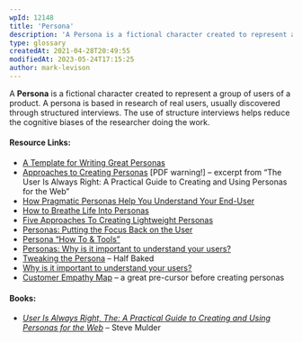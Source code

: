 ```yaml
---
wpId: 12148
title: 'Persona'
description: 'A Persona is a fictional character created to represent a group of users of a product. A persona is based in research of real users, usually discovered through structured interviews. The use of structure interviews helps reduce the cognitive biases of the researcher doing the work. Resource Links: A Template for Writing Great Personas Approaches ...'
type: glossary
createdAt: 2021-04-28T20:49:55
modifiedAt: 2023-05-24T17:15:25
author: mark-levison
---
```



A **Persona** is a fictional character created to represent a group of users of a product. A persona is based in research of real users, usually discovered through structured interviews. The use of structure interviews helps reduce the cognitive biases of the researcher doing the work.

#### Resource Links:

*   [A Template for Writing Great Personas](https://www.romanpichler.com/blog/persona-template-for-agile-product-management/)
*   [Approaches to Creating Personas](https://boxesandarrows.com/files/banda/long-live-the-user/Mulder_TheUserIsAlwaysRight_Ch3.pdf) \[PDF warning!\] – excerpt from “The User Is Always Right: A Practical Guide to Creating and Using Personas for the Web”
*   [How Pragmatic Personas Help You Understand Your End-User](https://www.stickyminds.com/article/how-pragmatic-personas-help-you-understand-your-end-user)
*   [How to Breathe Life Into Personas](https://boxesandarrows.com/how-to-breathe-life-into-personas/)
*   [Five Approaches To Creating Lightweight Personas](https://www.usabilitycounts.com/2013/09/10/five-approaches-creating-lightweight-personas/)
*   [Personas: Putting the Focus Back on the User](https://www.uxbooth.com/articles/personas-putting-the-focus-back-on-the-user/)
*   [Persona “How To & Tools”](https://www.usability.gov/how-to-and-tools/methods/personas.html)
*   [Personas: Why is it important to understand your users?](https://www.keepitusable.com/blog/personas-why-is-it-important-to-understand-your-users/)
*   [Tweaking the Persona](https://eleganthack.com/tweaking-the-persona/) – Half Baked
*   [Why is it important to understand your users?](https://www.keepitusable.com/blog/personas-why-is-it-important-to-understand-your-users/)
*   [Customer Empathy Map](https://medium.com/the-xplane-collection/updated-empathy-map-canvas-46df22df3c8a) – a great pre-cursor before creating personas

#### Books:

*   [_User Is Always Right, The: A Practical Guide to Creating and Using Personas for the Web_](https://www.amazon.com/User-Always-Right-Practical-Creating/dp/0321434536/&tag=notesfromatoo-20) – Steve Mulder
